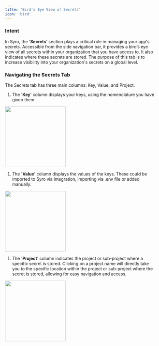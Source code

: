 ```yaml
---
title: 'Bird’s Eye View of Secrets'
icon: 'bird'
---
```


### Intent

In Syro, the '**Secrets**' section plays a critical role in managing your app's secrets. Accessible from the side navigation bar, it provides a bird’s eye view of all secrets within your organization that you have access to. It also indicates where these secrets are stored. The purpose of this tab is to increase visibility into your organization's secrets on a global level.

### Navigating the Secrets Tab

The Secrets tab has three main columns: Key, Value, and Project.

1. The '**Key**' column displays your keys, using the nomenclature you have given them.

<img height="200" src="/images/secret_name.png" />

1. The '**Value**' column displays the values of the keys. These could be imported to Syro via integration, importing via .env file or added manually.

<img height="200" src="/images/secret_value.png" />

1. The '**Project**' column indicates the project or sub-project where a specific secret is stored. Clicking on a project name will directly take you to the specific location within the project or sub-project where the secret is stored, allowing for easy navigation and access.

<img height="200" src="/images/secret_location.png" />